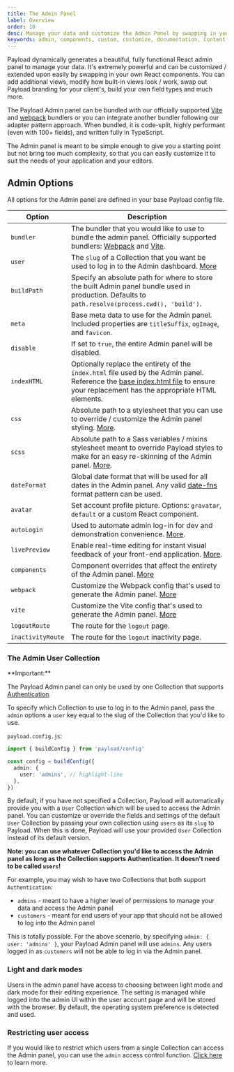 ```yaml
---
title: The Admin Panel
label: Overview
order: 10
desc: Manage your data and customize the Admin Panel by swapping in your own React components. Create, modify or remove views, fields, styles and much more.
keywords: admin, components, custom, customize, documentation, Content Management System, cms, headless, javascript, node, react, express
---
```


Payload dynamically generates a beautiful, fully functional React admin panel to manage your data. It's extremely powerful and can be customized / extended upon easily by swapping in your own React components. You can add additional views, modify how built-in views look / work, swap out Payload branding for your client's, build your own field types and much more.

The Payload Admin panel can be bundled with our officially supported [Vite](/docs/admin/vite) and [webpack](/docs/admin/webpack) bundlers or you can integrate another bundler following our adapter pattern approach.
When bundled, it is code-split, highly performant (even with 100+ fields), and written fully in TypeScript.

<Banner type="success">
  The Admin panel is meant to be simple enough to give you a starting point but not bring too much
  complexity, so that you can easily customize it to suit the needs of your application and your
  editors.
</Banner>

<LightDarkImage
  srcLight="https://payloadcms.com/images/docs/admin.jpg"
  srcDark="https://payloadcms.com/images/docs/admin-dark.jpg"
  alt="Admin panel with collapsible sidebar"
  caption="Redesigned admin panel with a collapsible sidebar that's open by default, providing greater extensibility and enhanced horizontal real estate."
/>

## Admin Options

All options for the Admin panel are defined in your base Payload config file.

| Option            | Description                                                                                                                                                                                                                                                                   |
| ----------------- | ----------------------------------------------------------------------------------------------------------------------------------------------------------------------------------------------------------------------------------------------------------------------------- |
| `bundler`         | The bundler that you would like to use to bundle the admin panel. Officially supported bundlers: [Webpack](/docs/admin/webpack) and [Vite](/docs/admin/vite).                                                                                                                 |
| `user`            | The `slug` of a Collection that you want be used to log in to the Admin dashboard. [More](/docs/admin/overview#the-admin-user-collection)                                                                                                                                     |
| `buildPath`       | Specify an absolute path for where to store the built Admin panel bundle used in production. Defaults to `path.resolve(process.cwd(), 'build')`.                                                                                                                              |
| `meta`            | Base meta data to use for the Admin panel. Included properties are `titleSuffix`, `ogImage`, and `favicon`.                                                                                                                                                                   |
| `disable`         | If set to `true`, the entire Admin panel will be disabled.                                                                                                                                                                                                                    |
| `indexHTML`       | Optionally replace the entirety of the `index.html` file used by the Admin panel. Reference the [base index.html file](https://github.com/mzinga-io/mzinga-core/blob/main/packages/mzinga/src/admin/index.html) to ensure your replacement has the appropriate HTML elements. |
| `css`             | Absolute path to a stylesheet that you can use to override / customize the Admin panel styling. [More](/docs/admin/customizing-css).                                                                                                                                          |
| `scss`            | Absolute path to a Sass variables / mixins stylesheet meant to override Payload styles to make for an easy re-skinning of the Admin panel. [More](/docs/admin/customizing-css#overriding-scss-variables).                                                                     |
| `dateFormat`      | Global date format that will be used for all dates in the Admin panel. Any valid [date-fns](https://date-fns.org/) format pattern can be used.                                                                                                                                |
| `avatar`          | Set account profile picture. Options: `gravatar`, `default` or a custom React component.                                                                                                                                                                                      |
| `autoLogin`       | Used to automate admin log-in for dev and demonstration convenience. [More](/docs/authentication/config).                                                                                                                                                                     |
| `livePreview`     | Enable real-time editing for instant visual feedback of your front-end application. [More](/docs/live-preview/overview).                                                                                                                                                      |
| `components`      | Component overrides that affect the entirety of the Admin panel. [More](/docs/admin/components)                                                                                                                                                                               |
| `webpack`         | Customize the Webpack config that's used to generate the Admin panel. [More](/docs/admin/webpack)                                                                                                                                                                             |
| `vite`            | Customize the Vite config that's used to generate the Admin panel. [More](/docs/admin/vite)                                                                                                                                                                                   |
| `logoutRoute`     | The route for the `logout` page.                                                                                                                                                                                                                                              |
| `inactivityRoute` | The route for the `logout` inactivity page.                                                                                                                                                                                                                                   |

### The Admin User Collection

<Banner type="warning">
  **Important:**

The Payload Admin panel can only be used by one Collection that supports
[Authentication](/docs/authentication/overview).

</Banner>

To specify which Collection to use to log in to the Admin panel, pass the `admin` options a `user` key equal to the slug of the Collection that you'd like to use.

`payload.config.js`:

```ts
import { buildConfig } from 'payload/config'

const config = buildConfig({
  admin: {
    user: 'admins', // highlight-line
  },
})
```

By default, if you have not specified a Collection, Payload will automatically provide you with a `User` Collection which will be used to access the Admin panel. You can customize or override the fields and settings of the default `User` Collection by passing your own collection using `users` as its `slug` to Payload. When this is done, Payload will use your provided `User` Collection instead of its default version.

**Note: you can use whatever Collection you'd like to access the Admin panel as long as the Collection supports Authentication. It doesn't need to be called `users`!**

For example, you may wish to have two Collections that both support `Authentication`:

- `admins` - meant to have a higher level of permissions to manage your data and access the Admin panel
- `customers` - meant for end users of your app that should not be allowed to log into the Admin panel

This is totally possible. For the above scenario, by specifying `admin: { user: 'admins' }`, your Payload Admin panel will use `admins`. Any users logged in as `customers` will not be able to log in via the Admin panel.

### Light and dark modes

Users in the admin panel have access to choosing between light mode and dark mode for their editing experience. The setting is managed while logged into the admin UI within the user account page and will be stored with the browser. By default, the operating system preference is detected and used.

### Restricting user access

If you would like to restrict which users from a single Collection can access the Admin panel, you can use the `admin` access control function. [Click here](/docs/access-control/overview#admin) to learn more.
